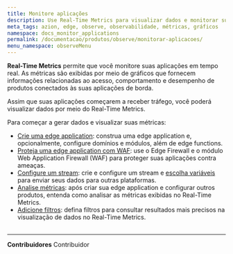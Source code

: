 ```yaml
---
title: Monitore aplicações
description: Use Real-Time Metrics para visualizar dados e monitorar suas aplicações.
meta_tags: azion, edge, observe, observabilidade, métricas, gráficos
namespace: docs_monitor_applications
permalink: /documentacao/produtos/observe/monitorar-aplicacoes/
menu_namespace: observeMenu
---
```



**Real-Time Metrics** permite que você monitore suas aplicações em tempo real. As métricas são exibidas por meio de gráficos que fornecem informações relacionadas ao acesso, comportamento e desempenho de produtos conectados às suas aplicações de borda.

Assim que suas aplicações começarem a receber tráfego, você poderá visualizar dados por meio do Real-Time Metrics.

<LinkButton link="/pt-br/documentacao/produtos/observe/real-time-metrics/" text="ir para referência do real-time metrics" outlined target="_blank" />

Para começar a gerar dados e visualizar suas métricas:

- [Crie uma edge application](/pt-br/documentacao/produtos/guias/build/criar-uma-aplicacao/): construa uma edge application e, opcionalmente, configure domínios e módulos, além de edge functions.
- [Proteja uma edge application com WAF](/pt-br/documentacao/produtos/secure/proteja-aplicacao/): use o Edge Firewall e o módulo Web Application Firewall (WAF) para proteger suas aplicações contra ameaças.
- [Configure um stream](/pt-br/documentacao/produtos/guias/como-usar-data-stream/): crie e configure um stream e [escolha variáveis](/pt-br/documentacao/produtos/guias/observe/data-stream-selecionar-variaveis/) para enviar seus dados para outras plataformas.
- [Analise métricas](/pt-br/documentacao/produtos/guias/observe/analisar-metricas/): após criar sua edge application e configurar outros produtos, entenda como analisar as métricas exibidas no Real-Time Metrics.
- [Adicione filtros](/pt-br/documentacao/produtos/guias/observe/adicionar-filtros-metrics/): defina filtros para consultar resultados mais precisos na visualização de dados no Real-Time Metrics.
<br /><br />
---


**Contribuidores** <ContributorList>Contribuidor</ContributorList>
